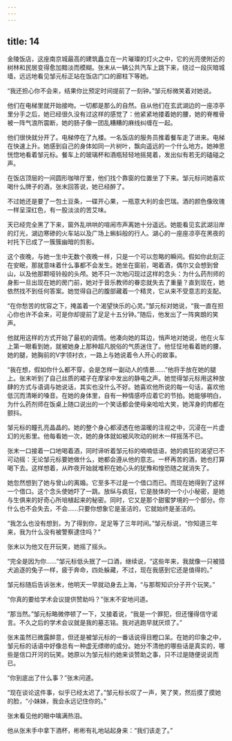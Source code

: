 ```yaml
---
---
---
```

title: 14
---



金陵饭店，这座南京城最高的建筑矗立在一片璀璨的灯火之中，它的光亮使附近的树林和民居变得愈加黯淡而模糊。张末从一辆公共汽车上跳下来，绕过一段灰暗城墙，远远地看见邹元标正站在饭店门口的廊柱下等她。

“我还担心你不会来，结果你比预定时间提前了一刻钟。”邹元标微笑着对她说。

他们在电梯里就开始接吻。一切都是那么的自然。自从他们在玄武湖边的一座凉亭里分手之后，她已经很久没有过这样的感觉了：他紧紧地搂着她的腰，她的脊椎骨被一阵气浪所震断，她的肠子像一团乱糟糟的麻线纠缠在一起。

他们很快就分开了。电梯停在了九楼。一名饭店的服务员推着餐车走了进来。电梯在快速上升。她感到自己的身体如同一片树叶，飘向遥远的一个什么地方。她神思恍惚地看着邹元标。餐车上的玻璃杯和酒瓶轻轻地摇晃着，发出似有若无的磕碰之声。

在饭店顶层的一间圆形咖啡厅里，他们找个靠窗的位置坐了下来。邹元标问她喜欢喝什么牌子的酒，张末回答说，她已经醉了。

不过她还是要了一包土豆条，一碟开心果，一瓶意大利的金巴瑞。酒的颜色像玫瑰一样呈深红色，有一股淡淡的苦艾味。

天已经完全黑了下来，窗外乱哄哄的喧闹市声离她十分遥远。她能看见玄武湖沿岸的灯光，湖边寒碜的火车站以及广场上蝌蚪般的行人。湖心的一座座凉亭在黑夜的衬托下已成了一簇簇幽暗的剪影。

这个夜晚，与她一生中无数个夜晚一样，只是一个可以忽略的瞬间。假如你此刻正在安眠，那就意味着什么事都不会发生。她坐在窗前，喝着酒，偶尔又会想到曾山，以及他那颗哑铃般的头颅。她不只一次地闪现过这样的念头：为什么药剂师的身影一旦出现在她的房门前，她对于音乐教师的眷恋就失去了重量？直到现在，她依然找不到任何答案。她觉得自己的腹部藏着一个精灵，它从来不受意志的支配。

“在你愁苦的忧容之下，掩盖着一个渴望快乐的心灵。”邹元标对她说，“我一直在担心你也许不会来，可是你却提前了足足十五分钟。”随后，他发出了一阵爽朗的笑声。

他就用这样的方式开始了最初的调情。他凑向她的耳边，悄声地对她说，他在火车上第一眼看到她，就被她身上那种超凡脱俗的气质迷住了。他怔怔地看着她的腰，她的腿，她胸前的V字领衬衣，一路上与她说着令人开心的故事。

“我在想，假如你什么都不穿，会是怎样一副动人的情景……”他将手放在她的腿上。张末听到了自己丝质的裙子在摩挲中发出的静电之声。她觉得邹元标用这种放肆的方式与语调与她说话，其实也没什么不好。她喜欢他所说的每一句话，喜欢他低沉而清晰的嗓音。在她的身体里，自有一种情感呼应着它的节拍。她能够明白，为什么药剂师在饭桌上随口说出的一个笑话都会使母亲哈哈大笑，她浑身的肉都在颤抖。

邹元标的瞳孔亮晶晶的。她的整个身心都浸透在他温暖的注视之中，沉浸在一片虚幻的光影里。他每看她一次，她的身体就如被风吹动的树木一样摇荡不已。

张末一口接着一口地喝着酒，同时谛听着邹元标的喃喃低语，她的疯狂的渴望已不可动摇：无论邹元标要她做什么，她都会遵从他的意志。一杯再苦的酒，她也打算喝下去。这样想着，从昨夜开始就堆积在她心头的犹豫和惶恐随之就消失了。

她忽然想到了她与曾山的离婚。它至多不过是一个借口而已。而现在她得到了这样一个借口。这个念头使她吓了一跳。放纵与疯狂，它是肢体的一个小小秘密，是她与生俱来的好奇心所培植起来的秘密。同时，它又是那个甜蜜梦境的一个部分。你什么也不会失去，不会……只要你想象它是圣洁的，它就始终是圣洁的。

“我怎么也没有想到，为了得到你，足足等了三年时间。”邹元标说，“你知道三年来，我为什么没有被警察逮住吗？”

张末以为他又在开玩笑，她摇了摇头。

“完全是因为你……”邹元标低头抿了一口酒，继续说，“这些年来，我就像一只被猎犬追逐的兔子一样，疲于奔命，四处躲藏，不过，现在我感到它还是值得的。”

邹元标随后告诉张末，他明天一早就动身去上海，“与那帮知识分子开个玩笑。”

“你真的要给学术会议提供赞助吗？”张末不安地问道。

“那当然。”邹元标略微停顿了一下，又接着说，“我是一个罪犯，但还懂得信守诺言。不久之后的学术会议就是我的墓志铭。我对逃跑早就厌烦了。”

张末虽然已微露醉意，但还是被邹元标的一番话说得目瞪口呆。在她的印象之中，邹元标的话语中好像总有一种虚无缥缈的成分。她分不清他的哪些话是真实的，哪些是信口开河的玩笑。她原以为邹元标约她来谈赞助之事，只不过是随便说说而已。

“你到底出了什么事？”张末问道。

“现在谈论这件事，似乎已经太迟了。”邹元标长叹了一声，笑了笑，然后摸了摸她的脸，“小妹妹，我会永远记住你的。”

张末看见他的眼中噙满热泪。

他从张末手中拿下酒杯，彬彬有礼地站起身来：“我们该走了。”
